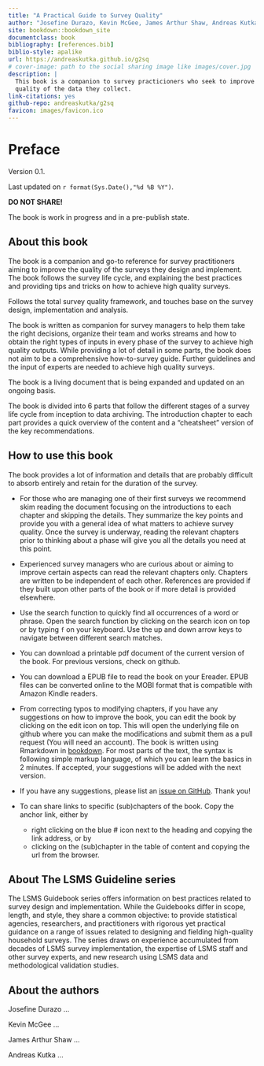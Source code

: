 ```yaml
--- 
title: "A Practical Guide to Survey Quality"
author: "Josefine Durazo, Kevin McGee, James Arthur Shaw, Andreas Kutka"
site: bookdown::bookdown_site
documentclass: book
bibliography: [references.bib]
biblio-style: apalike
url: https://andreaskutka.github.io/g2sq
# cover-image: path to the social sharing image like images/cover.jpg
description: |
  This book is a companion to survey practicioners who seek to improve the 
  quality of the data they collect.
link-citations: yes
github-repo: andreaskutka/g2sq
favicon: images/favicon.ico
---
```



# Preface {-}

Version 0.1.

Last updated on `r format(Sys.Date(),"%d %B %Y")`.

:::: {.errorbox data-latex=""}
**DO NOT SHARE!**

The book is work in progress and in a pre-publish state. 
::::



## About this book{-}

The book is a companion and go-to reference for survey practitioners aiming to improve the quality of the surveys they design and implement. The book follows the survey life cycle, and explaining the best practices and providing tips and tricks on how to achieve high quality surveys. 

Follows the total survey quality framework, and touches base on the survey design, implementation and analysis. 

The book is written as companion for survey managers to help them take the right decisions, organize their team and works streams and how to obtain the right types of inputs in every phase of the survey to achieve high quality outputs. While providing a lot of detail in some parts, the book does not aim to be a comprehensive how-to-survey guide. Further guidelines and the input of experts are needed to achieve high quality surveys. 

The book is a living document that is being expanded and updated on an ongoing basis.

The book is divided into 6 parts that follow the different stages of a survey life cycle from inception to data archiving. The introduction chapter to each part provides a quick overview of the content and a "cheatsheet" version of the key recommendations.

## How to use this book{-}

The book provides a lot of information and details that are probably difficult to absorb entirely and retain for the duration of the survey. 

* For those who are managing one of their first surveys we recommend skim reading the document focusing on the introductions to each chapter and skipping the details. They summarize the key points and provide you with a general idea of what matters to achieve survey quality. Once the survey is underway, reading the relevant chapters prior to thinking about a phase will give you all the details you need at this point.  

* Experienced survey managers who are curious about or aiming to improve certain aspects can read the relevant chapters only. Chapters are written to be independent of each other. References are provided if they built upon other parts of the book or if more detail is provided elsewhere.

* Use the search function to quickly find all occurrences of a word or phrase. Open the search function by clicking on the search icon on top or by typing `f` on your keyboard. Use the up and down arrow keys to navigate between different search matches.

* You can download a printable pdf document of the current version of the book. For previous versions, check on github.

* You can download a EPUB file to read the book on your Ereader. EPUB files can  be converted online to the MOBI format that is compatible with Amazon Kindle readers. 

* From correcting typos to modifying chapters, if you have any suggestions on how to improve the book, you can edit the book by clicking on the edit icon on top. This will open the underlying file on github where you can make the modifications and submit them as a pull request (You will need an account). The book is written using Rmarkdown in [bookdown](https://bookdown.org/yihui/rmarkdown-cookbook). For most parts of the text, the syntax is following simple markup language, of which you can learn the basics in 2 minutes. If accepted, your suggestions will be added with the next version. 

* If you have any suggestions, please list an [issue on GitHub](https://github.com/andreaskutka/happy-surveys/issues/new). Thank you!

- To can share links to specific (sub)chapters of the book. Copy the anchor link, either by 
    - right clicking on the blue # icon next to the heading and copying the link address, or by
    - clicking on the (sub)chapter in the table of content and copying the url from the browser. 




## About The LSMS Guideline series{-}

The LSMS Guidebook series offers information on best practices related to survey design and implementation. While the Guidebooks differ in scope, length, and style, they share a common objective: to provide statistical agencies, researchers, and practitioners with rigorous yet practical guidance on a range of issues related to designing and fielding high-quality household surveys. The series draws on experience accumulated from decades of LSMS survey implementation, the expertise of LSMS staff and other survey experts, and new research using LSMS data and methodological validation studies.

## About the authors{-}

Josefine Durazo ...

Kevin McGee ...

James Arthur Shaw ...

Andreas Kutka ...

